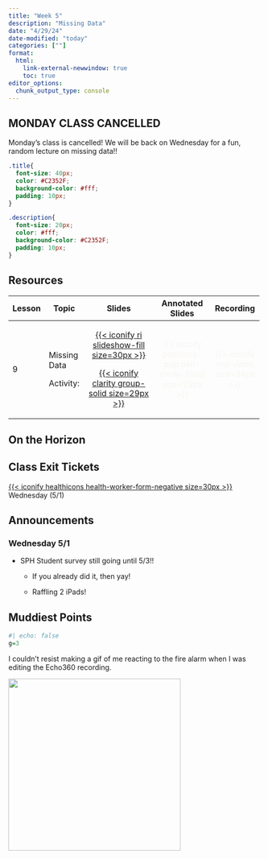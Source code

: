 ```yaml
---
title: "Week 5"
description: "Missing Data"
date: "4/29/24"
date-modified: "today"
categories: [""]
format: 
  html:
    link-external-newwindow: true
    toc: true
editor_options: 
  chunk_output_type: console
---
```


::: callout-important
## MONDAY CLASS CANCELLED

Monday's class is cancelled! We will be back on Wednesday for a fun, random lecture on missing data!!
:::

```css
.title{
  font-size: 40px;
  color: #C2352F;
  background-color: #fff;
  padding: 10px;
}

.description{
  font-size: 20px;
  color: #fff;
  background-color: #C2352F;
  padding: 10px;
}
```

## Resources

+-------------+--------------+----------------------------------------------------------------------------------------------------------------------------+------------------------------------------------------------------------------------+---------------------------------------------------------------+
| Lesson      | Topic        | Slides                                                                                                                     | Annotated Slides                                                                   | Recording                                                     |
+=============+==============+:==========================================================================================================================:+:==================================================================================:+:=============================================================:+
| 9           | Missing Data | [[{{< iconify ri slideshow-fill size=30px >}}](/lectures/09_Missing_data/09_Missing_data.pdf)]{style="color:#f8f5f0;"}     | [{{< iconify pepicons-pop pen-circle-filled size=29px >}}]{style="color:#f8f5f0;"} | [{{< iconify mdi video size=34px >}}]{style="color:#f8f5f0;"} |
|             |              |                                                                                                                            |                                                                                    |                                                               |
|             | Activity:    | [[{{< iconify clarity group-solid size=29px >}}](/lectures/09_Missing_data/09_Activity_dogs.pptx)]{style="color:#f8f5f0;"} |                                                                                    |                                                               |
+-------------+--------------+----------------------------------------------------------------------------------------------------------------------------+------------------------------------------------------------------------------------+---------------------------------------------------------------+

## On the Horizon

## Class Exit Tickets

[[{{< iconify healthicons health-worker-form-negative size=30px >}}](https://forms.office.com/Pages/ResponsePage.aspx?id=V3lz4rj6fk2U9pvWr59xWFMopmPUjRtDiHLswhgacNhUOUZTWFJNWDdHVDM3UFAwU0M4OFBYODQ1SC4u)]{style="color:#f8f5f0;"} Wednesday (5/1)

## Announcements

### Wednesday 5/1

-   SPH Student survey still going until 5/3!!

    -   If you already did it, then yay!

    -   Raffling 2 iPads!

## Muddiest Points

```r
#| echo: false
g=3
```

I couldn't resist making a gif of me reacting to the fire alarm when I was editing the Echo360 recording.

![](/images/fire_alarm.gif){width="342"}

## 
